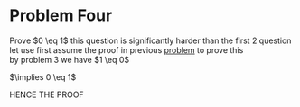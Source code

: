 # Problem Four

Prove $0 \eq 1$ 
this question is significantly harder than the first 2 question
let use first assume the proof in previous [problem](/problem_3.html) to prove this 
<br>
by problem 3 we have $1 \eq 0$

$\implies 0 \eq 1$

HENCE THE PROOF
